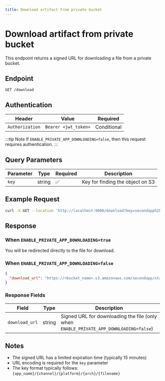 ```yaml
---
title: Download artifact from private bucket
---
```


# Download artifact from private bucket

This endpoint returns a signed URL for downloading a file from a private bucket.

## Endpoint

```
GET /download
```

## Authentication

| Header | Value | Required |
|--------|-------|----------|
| `Authorization` | `Bearer <jwt_token>` | Conditional |

:::tip Note
If `ENABLE_PRIVATE_APP_DOWNLOADING=false`, then this request requires authentication.
:::

## Query Parameters

| Parameter | Type | Required | Description |
|-----------|------|----------|-------------|
| `key` | string | ✅ | Key for finding the object on S3 |

## Example Request

```bash
curl -X GET --location 'http://localhost:9000/download?key=secondapp%2Fstable%2Flinux%2Famd64%2Fsecondapp-0.0.1.deb'
```

## Response

### When `ENABLE_PRIVATE_APP_DOWNLOADING=true`

You will be redirected directly to the file for download.

### When `ENABLE_PRIVATE_APP_DOWNLOADING=false`

```json
{
  "download_url": "https://<bucket_name>.s3.amazonaws.com/secondapp/stable/linux/amd64/secondapp-0.0.1.deb?X-Amz-Algorithm=AWS4-HMAC-SHA256&X-Amz-Credential=MdnaDEXKy9nOc4beIvNcgy%2F20250409%2Fus-east-1%2Fs3%2Faws4_request&X-Amz-Date=20250409T153628Z&X-Amz-Expires=900&X-Amz-SignedHeaders=host&X-Amz-Signature=bb89a695151c19880c2a2de6620e49a8f532ef1b356542f4821e701c32db9382"
}
```

### Response Fields

| Field | Type | Description |
|-------|------|-------------|
| `download_url` | string | Signed URL for downloading the file (only when `ENABLE_PRIVATE_APP_DOWNLOADING=false`) |

## Notes

- The signed URL has a limited expiration time (typically 15 minutes)
- URL encoding is required for the `key` parameter
- The key format typically follows: `{app_name}/{channel}/{platform}/{arch}/{filename}`